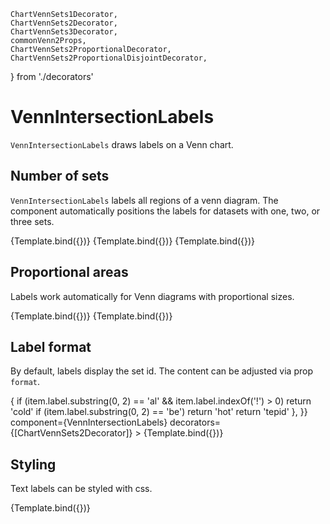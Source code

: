     ChartVennSets1Decorator,
    ChartVennSets2Decorator,
    ChartVennSets3Decorator,
    commonVenn2Props,
    ChartVennSets2ProportionalDecorator,
    ChartVennSets2ProportionalDisjointDecorator,
} from './decorators'

# VennIntersectionLabels

<Meta title="Addons/Set/VennIntersectionLabels" />


`VennIntersectionLabels` draws labels on a Venn chart.

<ArgsTable of={VennIntersectionLabels} />

## Number of sets

`VennIntersectionLabels` labels all regions of a venn diagram. The component automatically positions the labels for datasets with one, two, or three sets.

<Canvas>
    <Story name="one set" component={VennIntersectionLabels} decorators={[ChartVennSets1Decorator]}>
        {Template.bind({})}
    </Story>
    <Story
        name="two sets"
        component={VennIntersectionLabels}
        decorators={[ChartVennSets2Decorator]}
    >
        {Template.bind({})}
    </Story>
    <Story
        name="three sets"
        component={VennIntersectionLabels}
        decorators={[ChartVennSets3Decorator]}
    >
        {Template.bind({})}
    </Story>
</Canvas>

## Proportional areas

Labels work automatically for Venn diagrams with proportional sizes.

<Canvas>
    <Story
        name="proportional areas"
        component={VennIntersectionLabels}
        decorators={[ChartVennSets2ProportionalDecorator]}
    >
        {Template.bind({})}
    </Story>
    <Story
            name="proportional disjoint"
            component={VennIntersectionLabels}
            decorators={[ChartVennSets2ProportionalDisjointDecorator]}
        >
            {Template.bind({})}
        </Story>

</Canvas>

## Label format

By default, labels display the set id. The content can be adjusted via prop `format`.

<Canvas>
    <Story
        name="custom format"
        args={{
            format: (x, item) => {
                if (item.label.substring(0, 2) == 'al' && item.label.indexOf('!') > 0) return 'cold'
                if (item.label.substring(0, 2) == 'be') return 'hot'
                return 'tepid'
            },
        }}
        component={VennIntersectionLabels}
        decorators={[ChartVennSets2Decorator]}
    >
        {Template.bind({})}
    </Story>
</Canvas>

## Styling

Text labels can be styled with css.

<Canvas>
    <Story
        name="styled"
        args={{
            style: { fontWeight: 600, fontSize: 24, fill: '#fff' },
            translate: [0, -100],
        }}
        component={VennIntersectionLabels}
        decorators={[ChartVennSets2Decorator]}
    >
        {Template.bind({})}
    </Story>
</Canvas>
